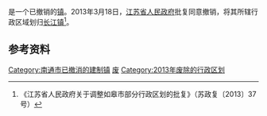 {{中国乡级行政区|32/06/82/109/000}}

'''{{PAGENAMEBASE}}'''是{{PRC admin/fullname|32/06/82}}一个已撤销的[[行政建制镇|镇]]。2013年3月18日，[[江苏省人民政府|江苏省人民政府]]批复同意撤销{{PAGENAMEBASE}}，将其所辖行政区域划归[[长江镇_(如皋市)|长江镇]]<ref>《江苏省人民政府关于调整如皋市部分行政区划的批复》（苏政复〔2013〕37号）</ref>。

== 参考资料 ==
{{reflist}}

{{江苏行政区划小作品}}
[[Category:南通市已撤消的建制镇|Category:南通市已撤消的建制镇]]
[[Category:如皋市行政区划|废]]
[[Category:2013年废除的行政区划|Category:2013年废除的行政区划]]